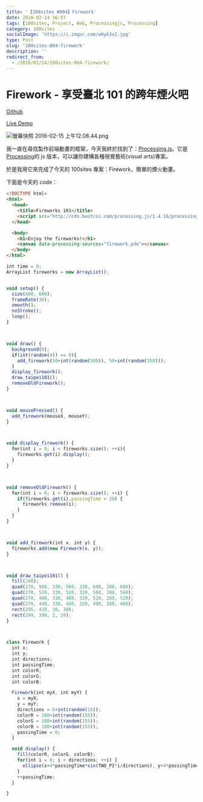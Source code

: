```yaml
---
title: '【100sites #004】Firework'
date: 2016-02-14 16:57
tags: [100sites, Project, Web, Processingjs, Processing]
category: 100sites
socialImage: 'https://i.imgur.com/wHyk3xI.jpg'
type: Post
slug: '100sites-004-firework'
description: ''
redirect_from:
  - /2016/02/14/100sites-004-firework/
---
```


# Firework - 享受臺北 101 的跨年煙火吧

[Github](https://github.com/Kamigami55/100sites/tree/gh-pages/004_Firework)

[Live Demo](http://kamigami55.github.io/100sites/004_Firework/)

![螢幕快照 2016-02-15 上午12.08.44.png](https://i.imgur.com/wHyk3xI.jpg)

我一直在尋找製作前端動畫的框架，今天我終於找到了：[Processing.js](http://processingjs.org)。它是[Processing](https://processing.org)的 js 版本，可以讓你建構各種視覺藝術(visual arts)專案。

於是我用它來完成了今天的 100sites 專案：Firework，簡單的煙火動畫。

下面是今天的 code：

```html index.html
<!DOCTYPE html>
<html>
  <head>
    <title>Fireworks 101</title>
    <script src="http://cdn.bootcss.com/processing.js/1.4.16/processing.min.js"></script>
  </head>

  <body>
    <h1>Enjoy the fireworks!</h1>
    <canvas data-processing-sources="firework.pde"></canvas>
  </body>
</html>
```

```javascript firework.pde
int time = 0;
ArrayList fireworks = new ArrayList();


void setup() {
  size(600, 600);
  frameRate(30);
  smooth();
  noStroke();
  loop();
}



void draw() {
  background(0);
  if(int(random(4)) == 0){
    add_firework(50+int(random(500)), 50+int(random(350)));
  }
  display_firework();
  draw_taipei101();
  removeOldFirework();
}



void mousePressed() {
  add_firework(mouseX, mouseY);
}



void display_firework() {
  for(int i = 0; i < fireworks.size(); ++i){
    fireworks.get(i).display();
  }
}



void removeOldFirework() {
  for(int i = 0; i < fireworks.size(); ++i) {
    if(fireworks.get(i).passingTime > 20) {
      fireworks.remove(i);
    }
  }
}



void add_firework(int x, int y) {
  fireworks.add(new Firework(x, y));
}



void draw_taipei101() {
  fill(100);
  quad(270, 560, 330, 560, 320, 600, 280, 600);
  quad(270, 520, 330, 520, 320, 560, 280, 560);
  quad(270, 480, 330, 480, 320, 520, 280, 520);
  quad(270, 440, 330, 440, 320, 480, 280, 480);
  rect(295, 410, 10, 30);
  rect(299, 390, 2, 20);
}



class Firework {
  int x;
  int y;
  int directions;
  int passingTime;
  int colorR;
  int colorG;
  int colorB;

  Firework(int myX, int myY) {
    x = myX;
    y = myY;
    directions = 6+int(random(16));
    colorR = 100+int(random(155));
    colorG = 100+int(random(155));
    colorB = 100+int(random(155));
    passingTime = 0;
  }

  void display() {
    fill(colorR, colorG, colorB);
    for(int i = 0; i < directions; ++i) {
      ellipse(x+4*passingTime*sin(TWO_PI*i/directions), y+4*passingTime*cos(TWO_PI*i/directions), 7, 7);
    }
    ++passingTime;
  }

}
```
